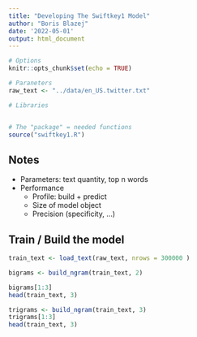 ```yaml
---
title: "Developing The Swiftkey1 Model"
author: "Boris Blazej"
date: '2022-05-01'
output: html_document
---
```


```r
# Options
knitr::opts_chunk$set(echo = TRUE)

# Paraneters
raw_text <- "../data/en_US.twitter.txt"

# Libraries


# The "package" = needed functions
source("swiftkey1.R")
```

## Notes

 - Parameters: text quantity, top n words
 - Performance
    - Profile: build + predict
    - Size of model object
    - Precision (specificity, ...)
 
## Train / Build the model

```r

train_text <- load_text(raw_text, nrows = 300000 )

bigrams <- build_ngram(train_text, 2)

bigrams[1:3]
head(train_text, 3)

trigrams <- build_ngram(train_text, 3)
trigrams[1:3]
head(train_text, 3)
 

```


